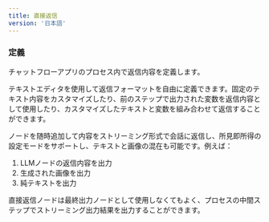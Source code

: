 ```yaml
---
title: 直接返信
version: '日本語'
---
```


### 定義

チャットフローアプリのプロセス内で返信内容を定義します。

テキストエディタを使用して返信フォーマットを自由に定義できます。固定のテキスト内容をカスタマイズしたり、前のステップで出力された変数を返信内容として使用したり、カスタマイズしたテキストと変数を組み合わせて返信することができます。

ノードを随時追加して内容をストリーミング形式で会話に返信し、所見即所得の設定モードをサポートし、テキストと画像の混在も可能です。例えば：

1. LLMノードの返信内容を出力
2. 生成された画像を出力
3. 純テキストを出力

<Info>
直接返信ノードは最終出力ノードとして使用しなくてもよく、プロセスの中間ステップでストリーミング出力結果を出力することができます。
</Info>
